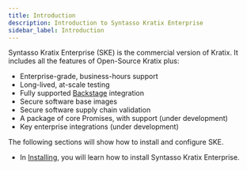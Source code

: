 ```yaml
---
title: Introduction
description: Introduction to Syntasso Kratix Enterprise
sidebar_label: Introduction
---
```


Syntasso Kratix Enterprise (SKE) is the commercial version of Kratix. It includes all the
features of Open-Source Kratix plus:

- Enterprise-grade, business-hours support
- Long-lived, at-scale testing
- Fully supported [Backstage](https://backstage.io/) integration
- Secure software base images
- Secure software supply chain validation
- A package of core Promises, with support (under development)
- Key enterprise integrations (under development)

The following sections will show how to install and configure SKE.

- In [Installing](./installing), you will learn how to install Syntasso Kratix Enterprise.
